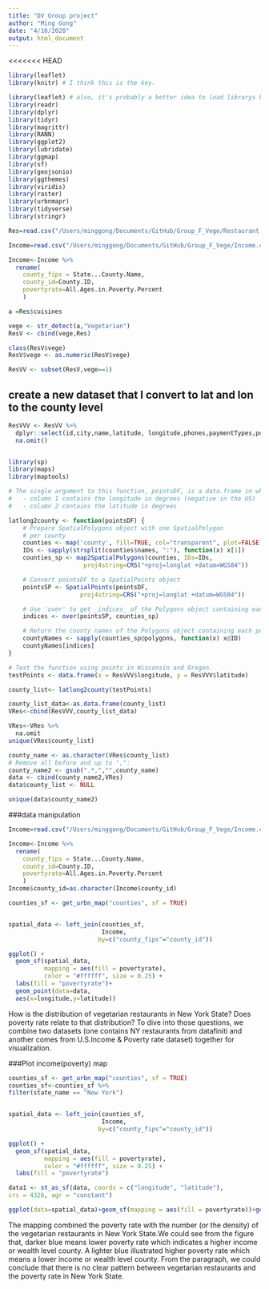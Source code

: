 ```yaml
---
title: "DV Group project"
author: "Ming Gong"
date: "4/16/2020"
output: html_document
---
```

<<<<<<< HEAD
```r
library(leaflet)
library(knitr) # I think this is the key. 

library(leaflet) # also, it's probably a better idea to load librarys before use them 
library(readr)
library(dplyr)
library(tidyr)
library(magrittr)
library(RANN)
library(ggplot2)
library(lubridate)
library(ggmap)
library(sf)
library(geojsonio)
library(ggthemes)
library(viridis)
library(raster)
library(urbnmapr)
library(tidyverse)
library(stringr)
```

```r
Res=read.csv("/Users/minggong/Documents/GitHub/Group_F_Vege/Restaurant.csv")

```

```r
Income=read.csv("/Users/minggong/Documents/GitHub/Group_F_Vege/Income.csv")

Income<-Income %>% 
  rename(
    county_fips = State...County.Name,
    county_id=County.ID,
    povertyrate=All.Ages.in.Poverty.Percent
    )

```


```r
a =Res$cuisines
```

```r
vege <- str_detect(a,"Vegetarian")
ResV <- cbind(vege,Res)
```

```r
class(ResV$vege)
ResV$vege <- as.numeric(ResV$vege)
```

```r
ResVV <- subset(ResV,vege==1) 

```

## create a new dataset that I convert to lat and lon to the county level
```r
ResVVV <- ResVV %>% 
  dplyr::select(id,city,name,latitude, longitude,phones,paymentTypes,postalCode) %>% 
  na.omit()



```
```r
library(sp)
library(maps)
library(maptools)

# The single argument to this function, pointsDF, is a data.frame in which:
#   - column 1 contains the longitude in degrees (negative in the US)
#   - column 2 contains the latitude in degrees

latlong2county <- function(pointsDF) {
    # Prepare SpatialPolygons object with one SpatialPolygon
    # per county
    counties <- map('county', fill=TRUE, col="transparent", plot=FALSE)
    IDs <- sapply(strsplit(counties$names, ":"), function(x) x[1])
    counties_sp <- map2SpatialPolygons(counties, IDs=IDs,
                     proj4string=CRS("+proj=longlat +datum=WGS84"))

    # Convert pointsDF to a SpatialPoints object 
    pointsSP <- SpatialPoints(pointsDF, 
                    proj4string=CRS("+proj=longlat +datum=WGS84"))

    # Use 'over' to get _indices_ of the Polygons object containing each point 
    indices <- over(pointsSP, counties_sp)

    # Return the county names of the Polygons object containing each point
    countyNames <- sapply(counties_sp@polygons, function(x) x@ID)
    countyNames[indices]
}

# Test the function using points in Wisconsin and Oregon.
testPoints <- data.frame(x = ResVVV$longitude, y = ResVVV$latitude)

county_list<- latlong2county(testPoints)
```

```r
county_list_data<-as.data.frame(county_list)
VRes<-cbind(ResVVV,county_list_data)
```

```r
VRes<-VRes %>%
  na.omit
unique(VRes$county_list)
```

```r
county_name <- as.character(VRes$county_list)
# Remove all before and up to ",":
county_name2 <- gsub(".*,","",county_name)
data <- cbind(county_name2,VRes)  
data$county_list <- NULL

```

```r
unique(data$county_name2)
```








###data manipulation
```r
Income=read.csv("/Users/minggong/Documents/GitHub/Group_F_Vege/Income.csv")

Income<-Income %>% 
  rename(
    county_fips = State...County.Name,
    county_id=County.ID,
    povertyrate=All.Ages.in.Poverty.Percent
    )
Income$county_id=as.character(Income$county_id)

```
```r
counties_sf <- get_urbn_map("counties", sf = TRUE)


spatial_data <- left_join(counties_sf,
                          Income,
                         by=c("county_fips"="county_id"))

ggplot() +
  geom_sf(spatial_data,
          mapping = aes(fill = povertyrate),
          color = "#ffffff", size = 0.25) +
  labs(fill = "povertyrate")+
  geom_point(data=data,
  aes(x=longitude,y=latitude))
```


How is the distribution of vegetarian restaurants in New York State? Does poverty rate relate to that distribution? To dive into those questions, we combine two datasets (one contains NY restaurants from datafiniti and another comes from U.S.Income & Poverty rate dataset) together for visualization.



###Plot income(poverty) map
```r

counties_sf <- get_urbn_map("counties", sf = TRUE)
counties_sf<-counties_sf %>%
filter(state_name == "New York")


spatial_data <- left_join(counties_sf,
                          Income,
                         by=c("county_fips"="county_id"))

ggplot() +
  geom_sf(spatial_data,
          mapping = aes(fill = povertyrate),
          color = "#ffffff", size = 0.25) +
  labs(fill = "povertyrate")

```


```r
data1 <- st_as_sf(data, coords = c("longitude", "latitude"),
crs = 4326, agr = "constant")

ggplot(data=spatial_data)+geom_sf(mapping = aes(fill = povertyrate))+geom_sf(data=data1,size = 4, shape = 23, fill = "darkred")+theme_map()+theme(legend.position="right")


```

The mapping combined the poverty rate with the number (or the density) of the vegetarian restaurants in New York State.We could see from the figure that, darker blue means lower poverty rate which indicates a higher income or wealth level county. A lighter blue illustrated higher poverty rate which means a lower income or wealth level county. From the paragraph, we could conclude that there is no clear pattern between vegetarian restaurants and the poverty rate in New York State.



